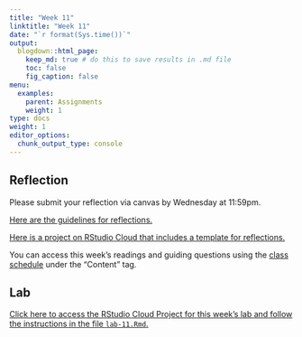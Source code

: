 ```yaml
---
title: "Week 11"
linktitle: "Week 11"
date: "`r format(Sys.time())`"
output:
  blogdown::html_page:
    keep_md: true # do this to save results in .md file
    toc: false
    fig_caption: false
menu:
  examples:
    parent: Assignments
    weight: 1
type: docs
weight: 1
editor_options:
  chunk_output_type: console
---
```


## Reflection

Please submit your reflection via canvas by Wednesday at 11:59pm.

[Here are the guidelines for reflections.](https://aem2850.toddgerarden.com/assignment/#reflections)

[Here is a project on RStudio Cloud that includes a template for reflections.](https://rstudio.cloud/spaces/210747/project/3511792)

You can access this week's readings and guiding questions using the [class schedule](https://aem2850.toddgerarden.com/schedule) under the "Content" tag.


## Lab

[Click here to access the RStudio Cloud Project for this week's lab and follow the instructions in the file `lab-11.Rmd`.](https://rstudio.cloud/spaces/210747/project/3909968)
